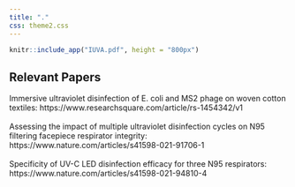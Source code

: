 ---
title: "."
css: theme2.css
---

```{r,layout="l-page",message = F, warning=F, echo =F}
knitr::include_app("IUVA.pdf", height = "800px")
```

<h2> Relevant Papers </h2>
Immersive ultraviolet disinfection of E. coli and MS2 phage on woven cotton textiles: https://www.researchsquare.com/article/rs-1454342/v1<br><br>
Assessing the impact of multiple ultraviolet disinfection cycles on N95 filtering facepiece respirator integrity: https://www.nature.com/articles/s41598-021-91706-1<br><br>
Specificity of UV-C LED disinfection efficacy for three N95 respirators: https://www.nature.com/articles/s41598-021-94810-4<br><br>
